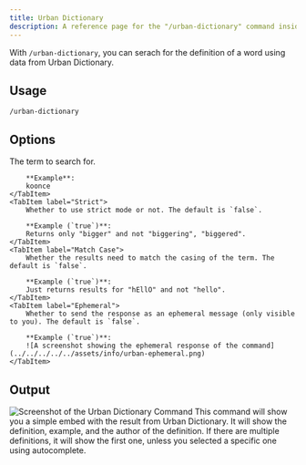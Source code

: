 ```yaml
---
title: Urban Dictionary
description: A reference page for the "/urban-dictionary" command inside the Tako Discord bot.
---
```



With `/urban-dictionary`, you can serach for the definition of a word using data from Urban Dictionary.

## Usage

<Tabs>
	<TabItem label="Slash Commands">
		<code>/urban-dictionary</code>
	</TabItem>
</Tabs>

## Options
<Tabs>
    <TabItem label="Term">
        The term to search for.

        **Example**:
		koonce
    </TabItem>
	<TabItem label="Strict">
        Whether to use strict mode or not. The default is `false`.

        **Example (`true`)**:
		Returns only "bigger" and not "biggering", "biggered".
    </TabItem>
	<TabItem label="Match Case">
        Whether the results need to match the casing of the term. The default is `false`.

        **Example (`true`)**:
		Just returns results for "hEllO" and not "hello".
    </TabItem>
	<TabItem label="Ephemeral">
        Whether to send the response as an ephemeral message (only visible to you). The default is `false`.

        **Example (`true`)**:
		![A screenshot showing the ephemeral response of the command](../../../../../assets/info/urban-ephemeral.png)
    </TabItem>
</Tabs>

## Output

![Screenshot of the Urban Dictionary Command](../../../../../assets/info/urban.png)
This command will show you a simple embed with the result from Urban Dictionary. It will show the definition, example, and the author of the definition. If there are multiple definitions, it will show the first one, unless you selected a specific one using autocomplete.
